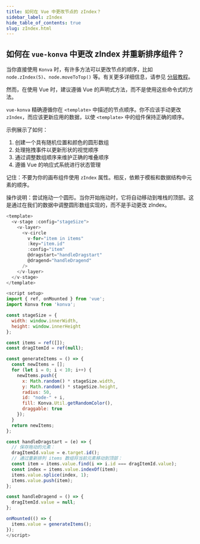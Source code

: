 ```yaml
---
title: 如何在 Vue 中更改节点的 zIndex？
sidebar_label: zIndex
hide_table_of_contents: true
slug: zIndex.html
---
```


## 如何在 `vue-konva` 中更改 zIndex 并重新排序组件？

当你直接使用 `Konva` 时，有许多方法可以更改节点的顺序，比如 `node.zIndex(5)`、`node.moveToTop()` 等。有关更多详细信息，请参见 [分层教程](/docs/groups_and_layers/Layering.html)。

然而，在使用 Vue 时，建议遵循 Vue 的声明式方法，而不是使用这些命令式的方法。

`vue-konva` 精确遵循你在 `<template>` 中描述的节点顺序。你不应该手动更改 `zIndex`，而应该更新应用的数据，以使 `<template>` 中的组件保持正确的顺序。

示例展示了如何：
1. 创建一个具有随机位置和颜色的圆形数组
2. 处理拖拽事件以更新形状的视觉顺序
3. 通过调整数组顺序来维护正确的堆叠顺序
4. 遵循 Vue 的响应式系统进行状态管理

记住：不要为你的画布组件使用 `zIndex` 属性。相反，依赖于模板和数据结构中元素的顺序。

操作说明：尝试拖动一个圆形。当你开始拖动时，它将自动移动到堆栈的顶部。这是通过在我们的数据中调整圆形数组实现的，而不是手动更改 zIndex。

```js live vue
<template>
  <v-stage :config="stageSize">
    <v-layer>
      <v-circle
        v-for="item in items"
        :key="item.id"
        :config="item"
        @dragstart="handleDragstart"
        @dragend="handleDragend"
      />
    </v-layer>
  </v-stage>
</template>

<script setup>
import { ref, onMounted } from 'vue';
import Konva from 'konva';

const stageSize = {
  width: window.innerWidth,
  height: window.innerHeight
};

const items = ref([]);
const dragItemId = ref(null);

const generateItems = () => {
  const newItems = [];
  for (let i = 0; i < 10; i++) {
    newItems.push({
      x: Math.random() * stageSize.width,
      y: Math.random() * stageSize.height,
      radius: 50,
      id: "node-" + i,
      fill: Konva.Util.getRandomColor(),
      draggable: true
    });
  }
  return newItems;
};

const handleDragstart = (e) => {
  // 保存拖动的元素：
  dragItemId.value = e.target.id();
  // 通过重新排列 items 数组将当前元素移动到顶部：
  const item = items.value.find(i => i.id === dragItemId.value);
  const index = items.value.indexOf(item);
  items.value.splice(index, 1);
  items.value.push(item);
};

const handleDragend = () => {
  dragItemId.value = null;
};

onMounted(() => {
  items.value = generateItems();
});
</script>
```